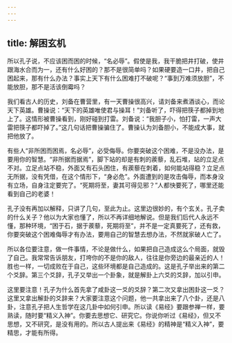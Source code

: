 ```yaml
---
---
---
```

title: 解困玄机
---




所以孔子说，不应该困而困的时候，“名必辱”。假使是我，我干脆把井打破，使井跟海水合而为一，还有什么好困的？那不是很简单吗？如果硬要造一口井，把自己困起来，那有什么办法？事实上天下有什么困难打不破呢？“事到万难须放胆”，不能放胆，那不是活该倒霉吗？

我们看古人的历史，刘备在曹营里，有一天曹操很高兴，请刘备来煮酒谈心，而论天下英雄。曹操说：“天下的英雄唯使君与操耳！”刘备听了，吓得把筷子都掉到地上了。这情形被曹操看到，刚好碰到打雷。刘备说：“我胆子小，怕打雷，一声大雷把筷子都吓掉了。”这几句话把曹操骗住了。曹操认为刘备胆小，不能成大事，就把他放了。

有些人“非所困而困焉，名必辱”，必受侮辱。你要突破这个困难，不是没办法，是要用你的智慧。“非所据而据焉”，脚下站的却是有刺的蒺藜，乱石堆，站的立足点不对。立足点站不稳，外面又有石头困住，有蒺藜在刺着，如何能站得稳？立足点无所据，没有凭借，在这个情形下，“身必危”。外面遭到的是攻击侮辱，而本身没有立场，自身注定要完了。“死期将至，妻其可得见邪？”人都快要死了，哪里还能看到自己的老婆！

孔子没有再加以解释，只讲了几句，至此为止。这里边很妙的，有个玄关。孔子卖的什么关子？他以为大家也懂了，所以不再详细地解说。但是我们后代人永远不懂，那种环境，“困于石，据于蒺藜，死期将至”，并不是一定真要死了，还有救，你要突破这个困难侮辱才有办法，要用自己的智慧去想办法，不然就家破人亡了。

所以各位要注意，做一件事情，不论是做什么，如果把自己造成这么个局面，就毁了自己。我常常告诉朋友，打垮你的不是你的敌人，往往是你旁边的最亲近的人！胜也一样，一切成败在于自己，这些环境都是自己造成的。这是孔子举出来的第二个爻辞。第三个爻辞，孔子又举出一个卦象，就是解卦上六爻的爻辞，加以引申。

这里要注意！孔子为什么首先拿了咸卦这一爻的爻辞？第二次又拿出困卦这一爻？这里又拿出解卦的爻辞来？大家要注意这个问题，他一共拿出来了八个卦，还是八卦，注意孔子把人生哲学在这几卦中如何引申。所以读《易经》要跟参禅一样，要熟读，随时要“精义入神”。你要去思想它、研究它。你说你听过《易经》，但又不思想，又不研究，是没有用的。所以古人提出来《易经》的精神是“精义入神”，要精思，才能有所得。
